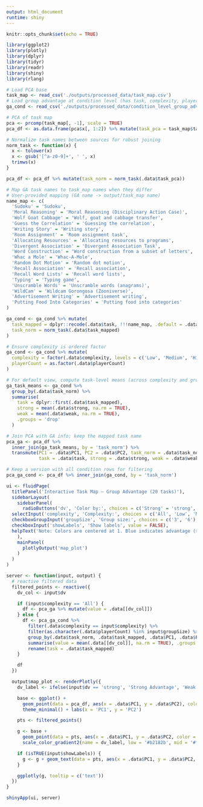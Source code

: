 ```yaml
---
output: html_document
runtime: shiny
---
```


```r
knitr::opts_chunk$set(echo = TRUE)

library(ggplot2)
library(plotly)
library(dplyr)
library(tidyr)
library(readr)
library(shiny)
library(rlang)
```

```r
# Load PCA base
task_map <- read_csv('./outputs/processed_data/task_map.csv')
# Load group advantage at condition level (has task, complexity, playerCount, strong, weak)
ga_cond <- read_csv('./outputs/processed_data/condition_level_group_advantage.csv')

# PCA of task map
pca <- prcomp(task_map[, -1], scale = TRUE)
pca_df <- as.data.frame(pca$x[, 1:2]) %>% mutate(task_pca = task_map$task)

# Normalize task names between sources for robust joining
norm_task <- function(x) {
  x <- tolower(x)
  x <- gsub('[^a-z0-9]+', ' ', x)
  trimws(x)
}

pca_df <- pca_df %>% mutate(task_norm = norm_task(.data$task_pca))

# Map GA task names to task_map names when they differ
# User-provided mapping (GA name -> output/task_map name)
name_map <- c(
  'Sudoku' = 'Sudoku',
  'Moral Reasoning' = 'Moral Reasoning (Disciplinary Action Case)',
  'Wolf Goat Cabbage' = 'Wolf, goat and cabbage transfer',
  'Guess the Correlation' = 'Guessing the correlation',
  'Writing Story' = 'Writing story',
  'Room Assignment' = 'Room assignment task',
  'Allocating Resources' = 'Allocating resources to programs',
  'Divergent Association' = 'Divergent Association Task',
  'Word Construction' = 'Word construction from a subset of letters',
  'Whac a Mole' = 'Whac-A-Mole',
  'Random Dot Motion' = 'Random dot motion',
  'Recall Association' = 'Recall association',
  'Recall Word Lists' = 'Recall word lists',
  'Typing' = 'Typing game',
  'Unscramble Words' = 'Unscramble words (anagrams)',
  'WildCam' = 'Wildcam Gorongosa (Zooniverse)',
  'Advertisement Writing' = 'Advertisement writing',
  'Putting Food Into Categories' = 'Putting food into categories'
)

ga_cond <- ga_cond %>% mutate(
  task_mapped = dplyr::recode(.data$task, !!!name_map, .default = .data$task),
  task_norm = norm_task(.data$task_mapped)
)

# Ensure complexity is ordered factor
ga_cond <- ga_cond %>% mutate(
  complexity = factor(.data$complexity, levels = c('Low', 'Medium', 'High'), ordered = TRUE),
  playerCount = as.factor(.data$playerCount)
)

# For default view, compute task-level means (across complexity and group sizes)
ga_task_means <- ga_cond %>%
  group_by(.data$task_norm) %>%
  summarise(
    task = dplyr::first(.data$task_mapped),
    strong = mean(.data$strong, na.rm = TRUE),
    weak = mean(.data$weak, na.rm = TRUE),
    .groups = 'drop'
  )

# Join PCA with GA info; keep the mapped task name
pca_ga <- pca_df %>%
  inner_join(ga_task_means, by = 'task_norm') %>%
  transmute(PC1 = .data$PC1, PC2 = .data$PC2, task_norm = .data$task_norm,
            task = .data$task, strong = .data$strong, weak = .data$weak)

# Keep a version with all condition rows for filtering
pca_ga_cond <- pca_df %>% inner_join(ga_cond, by = 'task_norm')
```

```r
ui <- fluidPage(
  titlePanel('Interactive Task Map — Group Advantage (20 tasks)'),
  sidebarLayout(
    sidebarPanel(
      radioButtons('dv', 'Color by:', choices = c('Strong' = 'strong', 'Weak' = 'weak'), selected = 'strong', inline = TRUE),
  selectInput('complexity', 'Complexity:', choices = c('All', 'Low', 'Medium', 'High'), selected = 'All'),
  checkboxGroupInput('groupSize', 'Group size:', choices = c('3', '6'), selected = c('3','6'), inline = TRUE),
  checkboxInput('showLabels', 'Show labels', value = FALSE),
  helpText('Note: Colors are centered at 1. Blue indicates advantage (>1), red indicates disadvantage (<1).')
    ),
    mainPanel(
      plotlyOutput('map_plot')
    )
  )
)

server <- function(input, output) {
  # reactive filtered data
  filtered_points <- reactive({
    dv_col <- input$dv

    if (input$complexity == 'All') {
      df <- pca_ga %>% mutate(value = .data[[dv_col]])
    } else {
      df <- pca_ga_cond %>%
        filter(.data$complexity == input$complexity) %>%
        filter(as.character(.data$playerCount) %in% input$groupSize) %>%
        group_by(.data$task_norm, .data$task_mapped, .data$PC1, .data$PC2) %>%
        summarise(value = mean(.data[[dv_col]], na.rm = TRUE), .groups = 'drop') %>%
        rename(task = .data$task_mapped)
    }

    df
  })

  output$map_plot <- renderPlotly({
    dv_label <- ifelse(input$dv == 'strong', 'Strong Advantage', 'Weak Advantage')

    base <- ggplot() +
      geom_point(data = pca_df, aes(x = .data$PC1, y = .data$PC2), color = 'grey70', alpha = 0.5, size = 2) +
      theme_minimal() + labs(x = 'PC1', y = 'PC2')

    pts <- filtered_points()

    g <- base +
      geom_point(data = pts, aes(x = .data$PC1, y = .data$PC2, color = .data$value, text = paste0(.data$task, '\n', dv_label, ': ', round(.data$value, 3))), size = 4) +
      scale_color_gradient2(name = dv_label, low = '#b2182b', mid = '#f7f7f7', high = '#2166ac', midpoint = 1)

    if (isTRUE(input$showLabels)) {
      g <- g + geom_text(data = pts, aes(x = .data$PC1, y = .data$PC2, label = .data$task), vjust = -0.8, size = 3)
    }

    ggplotly(g, tooltip = c('text'))
  })
}

shinyApp(ui, server)
```
